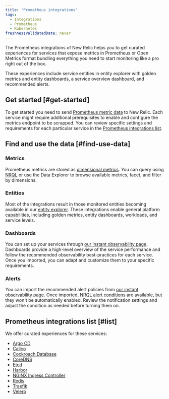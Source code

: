 ```yaml
---
title: 'Prometheus integrations'
tags:
  - Integrations
  - Prometheus
  - Kubernetes
freshnessValidatedDate: never
---
```


The Prometheus integrations of New Relic helps you to get curated experiences for services that expose metrics in Prometheus or Open Metrics format bundling everything you need to start monitoring like a pro right out of the box.

These experiences include service entities in entity explorer with golden metrics and entity dashboards, a service overview dashboard, and recommended alerts. 

## Get started [#get-started]

To get started you need to send [Prometheus metric data](https://docs.newrelic.com/docs/infrastructure/prometheus-integrations/get-started/send-prometheus-metric-data-new-relic) to New Relic. 
Each service might require additional prerequisites to enable and configure the metrics endpoint to be scrapped. You can review specific settings and requirements for each particular service in the [Prometheus integrations list](/docs/infrastructure/prometheus-integrations/integrations-list/integrations-list-intro#list).

## Find and use the data [#find-use-data]

### Metrics

Prometheus metrics are stored as [dimensional metrics](/docs/data-apis/understand-data/metric-data/query-metric-data-type/). You can query using [NRQL](/docs/telemetry-data-platform/get-data/apis/query-metric-data-type/) or use the Data Explorer to browse available metrics, facet, and filter by dimensions.

### Entities

Most of the integrations result in those monitored entities becoming available in our [entity explorer](/docs/new-relic-one/use-new-relic-one/ui-data/new-relic-one-entity-explorer). These integrations enable general platform capabilities, including golden metrics, entity dashboards, workloads, and service levels. 

### Dashboards

You can set up your services <InlinePopover type="dashboards" /> through [our instant observability page](https://onenr.io/06vjAmnD3jP). Dashboards provide a high-level overview of the service performance and follow the recommended observability best-practices for each service. Once you imported, you can adapt and customize them to your specific requirements. 

### Alerts

You can import the recommended alert policies from [our instant observability page](https://onenr.io/06vjAmnD3jP). Once imported, [NRQL alert conditions](/docs/alerts-applied-intelligence/new-relic-alerts/alert-conditions/create-nrql-alert-conditions) are available, but they won't be automatically enabled. Review the notification settings and adjust the condition as needed before turning them on.

## Prometheus integrations list [#list]

We offer curated experiences for these services:

* [Argo CD](/docs/infrastructure/prometheus-integrations/integrations-list/argocd-integration)
* [Calico](/docs/infrastructure/prometheus-integrations/integrations-list/calico-integration)
* [Cockroach Database](/docs/infrastructure/prometheus-integrations/integrations-list/cockroach-db-integration)
* [CoreDNS](/docs/infrastructure/prometheus-integrations/integrations-list/core-dns-integration)
* [Etcd](/docs/infrastructure/prometheus-integrations/integrations-list/etcd-integration)
* [Harbor](/docs/infrastructure/prometheus-integrations/integrations-list/harbor-integration)
* [NGINX Ingress Controller](/docs/infrastructure/prometheus-integrations/integrations-list/ingress-controller-integration)
* [Redis](/docs/infrastructure/prometheus-integrations/integrations-list/redis-integration)
* [Traefik](/docs/infrastructure/prometheus-integrations/integrations-list/traefik-integration)
* [Velero](/docs/infrastructure/prometheus-integrations/integrations-list/velero-integration)
